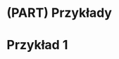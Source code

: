 # (PART) Przykłady {-}

# Przykład 1

<!-- 1. analiza danych1 -->
<!-- - stwórz projekt -->
<!-- - pobierz dane -->
<!-- - obejrzyj dane -->
<!-- - połącz dane -->
<!-- - sprawdź dane -->
<!-- - wylicz podstawowe statystyki -->
<!-- - odpowiedz na pytanie/a -->

<!-- zadania - zaawanosowane - użyj systemu kontroli wersji -->

<!-- 2. stworzenie zbioru funkcji -->
<!-- - określ problem (np. zamiana jednostek) -->
<!-- - napisz jeden/dwa przykłady -->
<!-- - dodaj tam komunikaty i testy -->
<!-- dodaj przykłady -->

<!-- zadania - zaawanosowane - użyj systemu kontroli wersji -->

